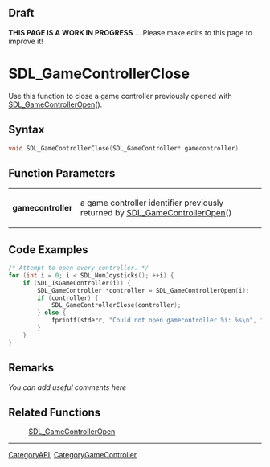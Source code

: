 == Draft ==

'''THIS PAGE IS A WORK IN PROGRESS''' ... Please make edits to this page to improve it!



<!-- #*^*^*^*^*See https://wiki.libsdl.org/SGFunctions for details on editing this page*^*^*^*^* -->


= SDL_GameControllerClose  =
Use this function to close a game controller previously opened with [[SDL_GameControllerOpen]]().




== Syntax ==
<syntaxhighlight lang='c++'>
void SDL_GameControllerClose(SDL_GameController* gamecontroller)
</syntaxhighlight>


== Function Parameters ==
{|
|'''gamecontroller'''
|a game controller identifier previously returned by [[SDL_GameControllerOpen]]()
|}


== Code Examples ==
<syntaxhighlight lang='c++'>
/* Attempt to open every controller. */
for (int i = 0; i < SDL_NumJoysticks(); ++i) {
    if (SDL_IsGameController(i)) {
        SDL_GameController *controller = SDL_GameControllerOpen(i);
        if (controller) {
            SDL_GameControllerClose(controller);
        } else {
            fprintf(stderr, "Could not open gamecontroller %i: %s\n", i, SDL_GetError());
        }
    }
}
</syntaxhighlight>


== Remarks ==
''You can add useful comments here''

<!-- #Leave this section as-is unless you have a remark to put in.  In that case, replace ''You can add useful comments here'' with your remark(s) following the Style Guide instructions.  Leave the rest of the markup alone and delete this comment. -->


== Related Functions ==
:[[SDL_GameControllerOpen]]

----
[[CategoryAPI]], [[CategoryGameController]]
<!-- #See the Style Guide for instructions on editing the footer. -->
